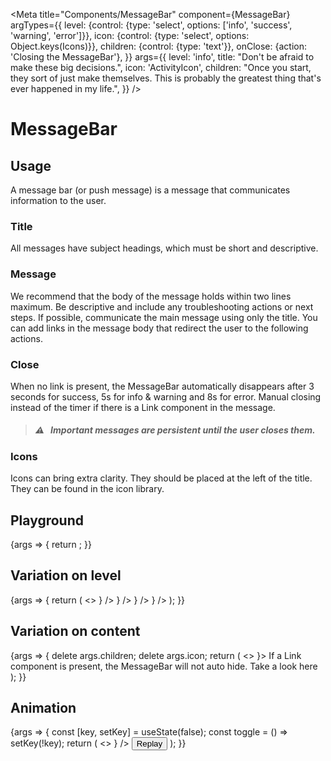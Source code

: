 
<Meta
  title="Components/MessageBar"
  component={MessageBar}
  argTypes={{
    level: {control: {type: 'select', options: ['info', 'success', 'warning', 'error']}},
    icon: {control: {type: 'select', options: Object.keys(Icons)}},
    children: {control: {type: 'text'}},
    onClose: {action: 'Closing the MessageBar'},
  }}
  args={{
    level: 'info',
    title: "Don't be afraid to make these big decisions.",
    icon: 'ActivityIcon',
    children:
      "Once you start, they sort of just make themselves. This is probably the greatest thing that's ever happened in my life.",
  }}
/>

# MessageBar

## Usage

A message bar (or push message) is a message that communicates information to the user.

### Title

All messages have subject headings, which must be short and descriptive.

### Message

We recommend that the body of the message holds within two lines maximum. Be descriptive and include any troubleshooting actions or next steps. If possible, communicate the main message using only the title. You can add links in the message body that redirect the user to the following actions.

### Close

When no link is present, the MessageBar automatically disappears after 3 seconds for success, 5s for info & warning and 8s for error.
Manual closing instead of the timer if there is a Link component in the message.

> ##### ⚠️ &nbsp; Important messages are persistent until the user closes them.

### Icons

Icons can bring extra clarity. They should be placed at the left of the title. They can be found in the <LinkTo kind="Guidelines/Iconography" story="Standard">icon library</LinkTo>.

## Playground

<Canvas>
  <Story name="Standard">
    {args => {
      return <MessageBar {...args} icon={React.createElement(Icons[args.icon])} />;
    }}
  </Story>
</Canvas>

<ArgsTable story="Standard" />

## Variation on level

<Canvas>
  <Story name="Level">
    {args => {
      return (
        <>
          <MessageBar {...args} title="Info" level="info" icon={<Icons.InfoRoundIcon />} />
          <MessageBar {...args} title="Success" level="success" icon={<Icons.GiftIcon />} />
          <MessageBar {...args} title="Warning" level="warning" icon={<Icons.HelpIcon />} />
          <MessageBar {...args} title="Error" level="error" icon={<Icons.DangerIcon />} />
        </>
      );
    }}
  </Story>
</Canvas>

## Variation on content

<Canvas>
  <Story name="Content">
    {args => {
      delete args.children;
      delete args.icon;
      return (
        <>
          <MessageBar {...args} level="success" title="This one has a title only" />
          <MessageBar {...args} title="This one has a Link" icon={<Icons.LinkIcon />}>
            If a Link component is present, the MessageBar will not auto hide. <Link>Take a look here</Link>
          </MessageBar>
        </>
      );
    }}
  </Story>
</Canvas>

## Animation

<Canvas>
  <Story name="Animate">
    {args => {
      const [key, setKey] = useState(false);
      const toggle = () => setKey(!key);
      return (
        <>
          <AnimateMessageBar key={key}>
            <MessageBar {...args} title="Info" level="info" icon={<Icons.InfoRoundIcon />} />
          </AnimateMessageBar>
          <Button onClick={toggle}>Replay</Button>
        </>
      );
    }}
  </Story>
</Canvas>

